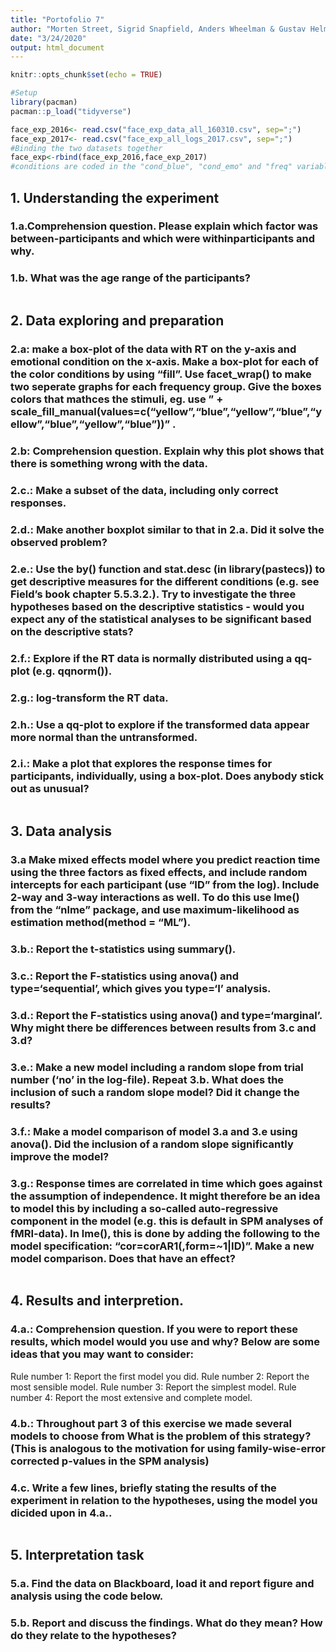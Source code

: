 ```yaml
---
title: "Portofolio 7"
author: "Morten Street, Sigrid Snapfield, Anders Wheelman & Gustav Helmet"
date: "3/24/2020"
output: html_document
---
```


```r
knitr::opts_chunk$set(echo = TRUE)
```

```r
#Setup
library(pacman)
pacman::p_load("tidyverse")

face_exp_2016<- read.csv("face_exp_data_all_160310.csv", sep=";")
face_exp_2017<- read.csv("face_exp_all_logs_2017.csv", sep=";")
#Binding the two datasets together
face_exp<-rbind(face_exp_2016,face_exp_2017)
#conditions are coded in the "cond_blue", "cond_emo" and "freq" variables
```

## 1. Understanding the experiment
### 1.a.Comprehension question. Please explain which factor was between-participants and which were withinparticipants and why.

### 1.b. What was the age range of the participants?

```r

```

## 2. Data exploring and preparation

### 2.a: make a box-plot of the data with RT on the y-axis and emotional condition on the x-axis. Make a box-plot for each of the color conditions by using “fill”. Use facet_wrap() to make two seperate graphs for each frequency group. Give the boxes colors that mathces the stimuli, eg. use " + scale_fill_manual(values=c(“yellow”,“blue”,“yellow”,“blue”,“yellow”,“blue”,“yellow”,“blue”))" .

### 2.b: Comprehension question. Explain why this plot shows that there is something wrong with the data.

### 2.c.: Make a subset of the data, including only correct responses.

### 2.d.: Make another boxplot similar to that in 2.a. Did it solve the observed problem?

### 2.e.: Use the by() function and stat.desc (in library(pastecs)) to get descriptive measures for the different conditions (e.g. see Field’s book chapter 5.5.3.2.). Try to investigate the three hypotheses based on the descriptive statistics - would you expect any of the statistical analyses to be significant based on the descriptive stats?

### 2.f.: Explore if the RT data is normally distributed using a qq-plot (e.g. qqnorm()).

### 2.g.: log-transform the RT data.

### 2.h.: Use a qq-plot to explore if the transformed data appear more normal than the untransformed.

### 2.i.: Make a plot that explores the response times for participants, individually, using a box-plot. Does anybody stick out as unusual?

```r

```


## 3. Data analysis

### 3.a Make mixed effects model where you predict reaction time using the three factors as fixed effects, and include random intercepts for each participant (use “ID” from the log). Include 2-way and 3-way interactions as well. To do this use lme() from the “nlme” package, and use maximum-likelihood as estimation method(method = “ML”).

### 3.b.: Report the t-statistics using summary().

### 3.c.: Report the F-statistics using anova() and type=‘sequential’, which gives you type=‘I’ analysis.

### 3.d.: Report the F-statistics using anova() and type=‘marginal’. Why might there be differences between results from 3.c and 3.d?

### 3.e.: Make a new model including a random slope from trial number (‘no’ in the log-file). Repeat 3.b. What does the inclusion of such a random slope model? Did it change the results?

### 3.f.: Make a model comparison of model 3.a and 3.e using anova(). Did the inclusion of a random slope significantly improve the model?

### 3.g.: Response times are correlated in time which goes against the assumption of independence. It might therefore be an idea to model this by including a so-called auto-regressive component in the model (e.g. this is default in SPM analyses of fMRI-data). In lme(), this is done by adding the following to the model specification: “cor=corAR1(,form=~1|ID)”. Make a new model comparison. Does that have an effect?

```r

```

## 4. Results and interpretion.
### 4.a.: Comprehension question. If you were to report these results, which model would you use and why? Below are some ideas that you may want to consider:
  Rule number 1: Report the first model you did.
  Rule number 2: Report the most sensible model.
  Rule number 3: Report the simplest model.
  Rule number 4: Report the most extensive and complete model.
  
### 4.b.: Throughout part 3 of this exercise we made several models to choose from What is the problem of this strategy? (This is analogous to the motivation for using family-wise-error corrected p-values in the SPM analysis)

### 4.c. Write a few lines, briefly stating the results of the experiment in relation to the hypotheses, using the model you dicided upon in 4.a..

```r

```

## 5. Interpretation task
### 5.a. Find the data on Blackboard, load it and report figure and analysis using the code below.

### 5.b. Report and discuss the findings. What do they mean? How do they relate to the hypotheses?
